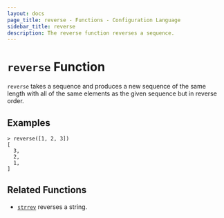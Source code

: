 ```yaml
---
layout: docs
page_title: reverse - Functions - Configuration Language
sidebar_title: reverse
description: The reverse function reverses a sequence.
---
```


# `reverse` Function

`reverse` takes a sequence and produces a new sequence of the same length
with all of the same elements as the given sequence but in reverse order.

## Examples

```shell
> reverse([1, 2, 3])
[
  3,
  2,
  1,
]
```

## Related Functions

- [`strrev`](/docs/from-1.5/functions/string/strrev) reverses a string.
